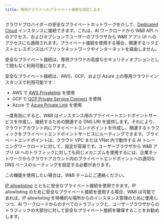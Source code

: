 ```yaml
---
title: 専用クラウドへのプライベート接続を設定します
---
```


クラウドプロバイダーの安全なプライベートネットワークを介して、[Dedicated Cloud](/ja/platform/hosting/hosting-options/dedicated_cloud/) インスタンスに接続できます。これは、AI ワークロードから W&B API へのアクセス、およびオプションでユーザーのブラウザから W&B アプリ UI へのアクセスにも適用されます。プライベート接続を使用する場合、関連するリクエストとレスポンスはパブリックネットワークやインターネットを経由しません。

<Note>
安全なプライベート接続は、専用クラウドの高度なセキュリティオプションとして間もなく利用可能になります。
</Note>

安全なプライベート接続は、AWS、GCP、および Azure 上の専用クラウドインスタンスで利用可能です：

* AWS で [AWS Privatelink](https://aws.amazon.com/privatelink/) を使用
* GCP で [GCP Private Service Connect](https://cloud.google.com/vpc/docs/private-service-connect) を使用
* Azure で [Azure Private Link](https://azure.microsoft.com/products/private-link) を使用

一度有効にすると、W&B はインスタンス用のプライベートエンドポイントサービスを作成し、接続するための関連する DNS URI を提供します。それにより、クラウドアカウント内にプライベートエンドポイントを作成し、関連するトラフィックをプライベートエンドポイントサービスにルーティングできます。プライベートエンドポイントは、クラウド VPC または VNet 内で動作する AI トレーニングワークロードに対して、設定が容易です。ユーザーブラウザから W&B アプリ UI へのトラフィックに対しても同じメカニズムを使用するには、企業ネットワークからクラウドアカウント内のプライベートエンドポイントへの適切な DNS ベースのルーティングを設定する必要があります。

<Note>
この機能を使用したい場合は、W&B チームにご連絡ください。
</Note>

[IP allowlisting](/ja/platform/hosting/data-security/ip-allowlisting/) とともに安全なプライベート接続を使用できます。IP allowlisting のために安全なプライベート接続を使用する場合、W&B は可能であれば、IP allowlisting を特権的な場所からのインスタンス管理のために使用しつつ、AI ワークロードからのすべてのトラフィックと、ユーザーブラウザからのトラフィックの大部分に対して安全なプライベート接続を確保することをお勧めします。